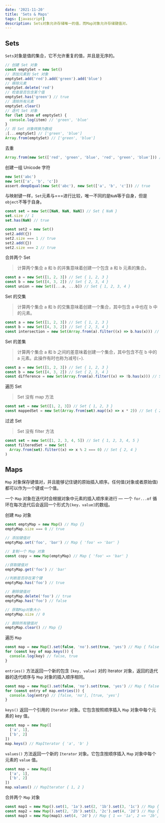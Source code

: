 ```yaml
---
date: '2021-11-20'
title: 'Sets & Maps'
tags: [javascript]
description: Sets对象允许存储唯一的值，而Map对象允许存储键值对。
---
```


## Sets

`Sets`对象是值的集合，它不允许重复的值，并且是无序的。

```js
// 创建 Set 对象
const emptySet = new Set()
// 添加元素到 Set 对象
emptySet.add('red').add('green').add('blue')
// 移除元素
emptySet.delete('red')
// 检查是否包含某个值
emptySet.has('green') // true
// 清除所有元素
emptySet.clear()
// 迭代 Set 对象
for (let item of emptySet) {
  console.log(item) // 'green', 'blue'
}
// 将 Set 对象转换为数组
;[...emptySet] // ['green', 'blue']
Array.from(emptySet) // ['green', 'blue']
```

去重

```js
Array.from(new Set(['red', 'green', 'blue', 'red', 'green', 'blue'])) // ['red', 'green', 'blue']
```

创建一组 Unicode 字符

```js
new Set('abc')
new Set(['a', 'b', 'c'])
assert.deepEqual(new Set('abc'), new Set(['a', 'b', 'c'])) // true
```

与映射键一样，`Set`元素与===进行比较，唯一不同的是`NaN`等于自身，但是`object`不等于自身。

```js
const set = new Set([NaN, NaN, NaN]) // Set { NaN }
set.size // 1
set.has(NaN) // true

const set2 = new Set()
set2.add({})
set2.size === 1 // true
set2.add({})
set2.size === 2 // true
```

合并两个 Set

> 计算两个集合 a 和 b 的并集意味着创建一个包含 a 和 b 元素的集合。

```js
const a = new Set([1, 2, 3]) // Set { 1, 2, 3 }
const b = new Set([4, 3, 2]) // Set { 2, 3, 4 }
const union = new Set([...a, ...b]) // Set { 1, 2, 3, 4 }
```

Set 的交集

> 计算两个集合 a 和 b 的交集意味着创建一个集合，其中包含 a 中也在 b 中的元素。

```js
const a = new Set([1, 2, 3]) // Set { 1, 2, 3 }
const b = new Set([4, 3, 2]) // Set { 2, 3, 4 }
const intersection = new Set(Array.from(a).filter((x) => b.has(x))) // Set { 2, 3 }
```

Set 的差集

> 计算两个集合 a 和 b 之间的差意味着创建一个集合，其中包含不在 b 中的 a 元素。此操作有时也称为减号(−).

```js
const a = new Set([1, 2, 3]) // Set { 1, 2, 3 }
const b = new Set([4, 3, 2]) // Set { 2, 3, 4 }
const difference = new Set(Array.from(a).filter((x) => !b.has(x))) // Set { 1 }
```

遍历 Set

> Set 没有 map 方法

```js
const set = new Set([1, 2, 3]) // Set { 1, 2, 3 }
const mappedSet = new Set(Array.from(set).map((x) => x * 2)) // Set { 2, 4, 6 }
```

过滤 Set

> Set 没有 filter 方法

```js
const set = new Set([1, 2, 3, 4, 5]) // Set { 1, 2, 3, 4, 5 }
const filteredSet = new Set(
  Array.from(set).filter((x) => x % 2 === 0) // Set { 2, 4 }
)
```

## Maps

`Map` 对象保存键值对，并且能够记住键的原始插入顺序。任何值(对象或者原始值) 都可以作为一个键或一个值。

一个 `Map` 对象在迭代时会根据对象中元素的插入顺序来进行 — 一个 `for...of` 循环在每次迭代后会返回一个形式为`[key，value]`的数组。

创建 `Map` 对象

```js
const emptyMap = new Map() // Map {}
emptyMap.size === 0 // true

// 添加键值对
emptyMap.set('foo', 'bar') // Map { 'foo' => 'bar' }

// 复制一个 Map 对象
const copy = new Map(emptyMap) // Map { 'foo' => 'bar' }

//获取键值对
emptyMap.get('foo') // 'bar'

//判断是否存在某个键
emptyMap.has('foo') // true

// 删除键值对
emptyMap.delete('foo') // true
emptyMap.has('foo') // false

// 获取Map对象大小
emptyMap.size // 0

// 删除所有键值对
emptyMap.clear() // Map {}
```

遍历 `Map`

```js
const map = new Map().set(false, 'no').set(true, 'yes') // Map { false => 'no', true => 'yes' }
for (const key of map.keys()) {
  console.log(key) // false, true
}
```

`entries()` 方法返回一个新的包含 `[key, value]` 对的 Iterator 对象，返回的迭代器的迭代顺序与 `Map` 对象的插入顺序相同。

```js
const map = new Map().set(false, 'no').set(true, 'yes') // Map { false => 'no', true => 'yes' }
for (const entry of map.entries()) {
  console.log(entry) // [false, 'no'], [true, 'yes']
}
```

`keys()` 返回一个引用的 `Iterator` 对象。它包含按照顺序插入 `Map` 对象中每个元素的 key 值。

```js
const map = new Map([
  ['a', 1],
  ['b', 2]
])
map.keys() // MapIterator { 'a', 'b' }
```

`values()` 方法返回一个新的 `Iterator` 对象。它包含按顺序插入 `Map` 对象中每个元素的 `value` 值。

```js
const map = new Map([
  ['a', 1],
  ['b', 2]
])
map.values() // MapIterator { 1, 2 }
```

合并两个 `Map` 对象

```js
const map1 = new Map().set(1, '1a').set(2, '1b').set(3, '1c') // Map { 1 => '1a', 2 => '1b', 3 => '1c' }
const map2 = new Map().set(2, '2b').set(3, '2c').set(4, '2d') // Map { 2 => '2b', 3 => '2c', 4 => '2d' }
const map3 = new Map(map1).set(4, '2d') // Map { 1 => '1a', 2 => '2b', 3 => '2c', 4 => '2d' }
```
